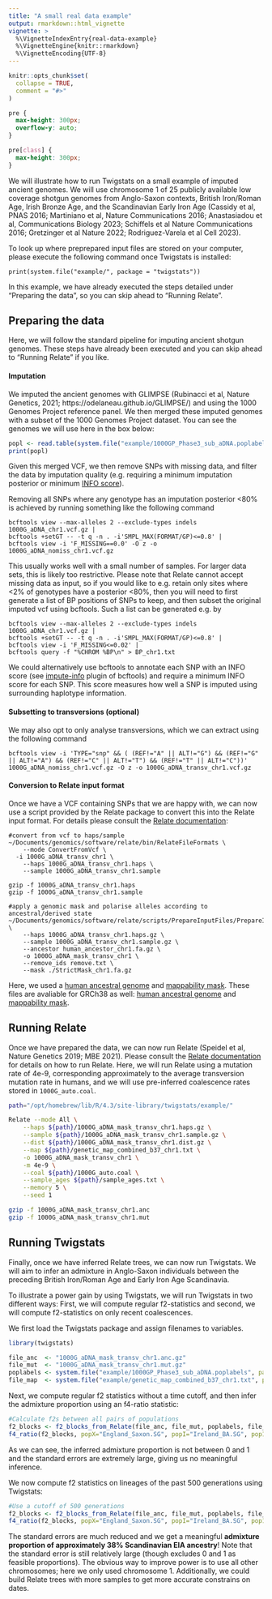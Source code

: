 ```yaml
---
title: "A small real data example"
output: rmarkdown::html_vignette
vignette: >
  %\VignetteIndexEntry{real-data-example}
  %\VignetteEngine{knitr::rmarkdown}
  %\VignetteEncoding{UTF-8}
---
```


```r
knitr::opts_chunk$set(
  collapse = TRUE,
  comment = "#>"
)
```
```css
pre {
  max-height: 300px;
  overflow-y: auto;
}

pre[class] {
  max-height: 300px;
}
```

We will illustrate how to run Twigstats on a small example of imputed ancient genomes.
We will use chromosome 1 of 25 publicly available low coverage shotgun genomes from Anglo-Saxon contexts, British Iron/Roman Age, Irish Bronze Age, and the Scandinavian Early Iron Age (Cassidy et al, PNAS 2016; Martiniano et al, Nature Communications 2016; Anastasiadou et al, Communications Biology 2023; Schiffels et al Nature Communications 2016; Gretzinger et al Nature 2022; Rodriguez-Varela et al Cell 2023). 

To look up where preprepared input files are stored on your computer, please execute the following command once Twigstats is installed:
```
print(system.file("example/", package = "twigstats"))
```
In this example, we have already executed the steps detailed under "Preparing the data", so you can skip ahead to "Running Relate".

## Preparing the data

Here, we will follow the standard pipeline for imputing ancient shotgun genomes. These steps have already been executed and you can skip ahead to "Running Relate" if you like. 

#### Imputation

We imputed the ancient genomes with GLIMPSE (Rubinacci et al, Nature Genetics, 2021; https://odelaneau.github.io/GLIMPSE/) and using the 1000 Genomes Project reference panel. We then merged these imputed genomes with a subset of the 1000 Genomes Project dataset. You can see the genomes we will use here in the box below:

```r
popl <- read.table(system.file("example/1000GP_Phase3_sub_aDNA.poplabels", package = "twigstats"), header = T)
print(popl)
```

Given this merged VCF, we then remove SNPs with missing data, and filter the data by imputation quality (e.g. requiring a minimum imputation posterior or minimum [INFO score](https://static-content.springer.com/esm/art%3A10.1038%2Fnrg2796/MediaObjects/41576_2010_BFnrg2796_MOESM3_ESM.pdf)).

Removing all SNPs where any genotype has an imputation posterior <80% is achieved by running something like the following command
```  
bcftools view --max-alleles 2 --exclude-types indels 1000G_aDNA_chr1.vcf.gz | 
bcftools +setGT -- -t q -n . -i'SMPL_MAX(FORMAT/GP)<=0.8' | 
bcftools view -i 'F_MISSING==0.0' -O z -o 1000G_aDNA_nomiss_chr1.vcf.gz
```
This usually works well with a small number of samples. For larger data sets, this is likely too restrictive. Please note that Relate cannot accept missing data as input, so if you would like to e.g. retain only sites where <2% of genotypes have a posterior <80%, then you will need to first generate a list of BP positions of SNPs to keep, and then subset the original imputed vcf using bcftools. Such a list can be generated e.g. by
```
bcftools view --max-alleles 2 --exclude-types indels 1000G_aDNA_chr1.vcf.gz | 
bcftools +setGT -- -t q -n . -i'SMPL_MAX(FORMAT/GP)<=0.8' | 
bcftools view -i 'F_MISSING<=0.02' | 
bcftools query -f "%CHROM %BP\n" > BP_chr1.txt
```
We could alternatively use bcftools to annotate each SNP with an INFO score (see [impute-info](https://samtools.github.io/bcftools/howtos/plugins.html) plugin of bcftools) and require a minimum INFO score for each SNP. This score measures how well a SNP is imputed using surrounding haplotype information. 

#### Subsetting to transversions (optional)

We may also opt to only analyse transversions, which we can extract using the following command
```
bcftools view -i 'TYPE="snp" && ( (REF!="A" || ALT!="G") && (REF!="G" || ALT!="A") && (REF!="C" || ALT!="T") && (REF!="T" || ALT!="C"))' 1000G_aDNA_nomiss_chr1.vcf.gz -O z -o 1000G_aDNA_transv_chr1.vcf.gz
```

#### Conversion to Relate input format

Once we have a VCF containing SNPs that we are happy with, we can now use a script provided by the Relate package to convert this into the Relate input format. For details please consult the [Relate documentation](https://myersgroup.github.io/relate/):
```
#convert from vcf to haps/sample
~/Documents/genomics/software/relate/bin/RelateFileFormats \
    --mode ConvertFromVcf \
  -i 1000G_aDNA_transv_chr1 \
	--haps 1000G_aDNA_transv_chr1.haps \
	--sample 1000G_aDNA_transv_chr1.sample

gzip -f 1000G_aDNA_transv_chr1.haps
gzip -f 1000G_aDNA_transv_chr1.sample

#apply a genomic mask and polarise alleles according to ancestral/derived state
~/Documents/genomics/software/relate/scripts/PrepareInputFiles/PrepareInputFiles.sh \
    --haps 1000G_aDNA_transv_chr1.haps.gz \
	--sample 1000G_aDNA_transv_chr1.sample.gz \
	--ancestor human_ancestor_chr1.fa.gz \
	-o 1000G_aDNA_mask_transv_chr1 \
	--remove_ids remove.txt \
	--mask ./StrictMask_chr1.fa.gz
```
Here, we used a [human ancestral genome](https://ftp.1000genomes.ebi.ac.uk/vol1/ftp/phase1/analysis_results/supporting/ancestral_alignments/) and [mappability mask](https://ftp.1000genomes.ebi.ac.uk/vol1/ftp/release/20130502/supporting/accessible_genome_masks/). These files are avaliable for GRCh38 as well: [human ancestral genome](https://ftp.ensembl.org/pub/release-86/fasta/ancestral_alleles/) and [mappability mask](https://ftp.1000genomes.ebi.ac.uk/vol1/ftp/data_collections/1000_genomes_project/working/20160622_genome_mask_GRCh38/).


## Running Relate

Once we have prepared the data, we can now run Relate (Speidel et al, Nature Genetics 2019; MBE 2021). Please consult the [Relate documentation](https://myersgroup.github.io/relate/) for details on how to run Relate. Here, we will run Relate using a mutation rate of 4e-9, corresponding approximately to the average transversion mutation rate in humans, and we will use pre-inferred coalescence rates stored in ```1000G_auto.coal```.

```bash
path="/opt/homebrew/lib/R/4.3/site-library/twigstats/example/"

Relate --mode All \
    --haps ${path}/1000G_aDNA_mask_transv_chr1.haps.gz \
	--sample ${path}/1000G_aDNA_mask_transv_chr1.sample.gz \
	--dist ${path}/1000G_aDNA_mask_transv_chr1.dist.gz \
	--map ${path}/genetic_map_combined_b37_chr1.txt \
	-o 1000G_aDNA_mask_transv_chr1 \
	-m 4e-9 \
	--coal ${path}/1000G_auto.coal \
	--sample_ages ${path}/sample_ages.txt \
	--memory 5 \
	--seed 1

gzip -f 1000G_aDNA_mask_transv_chr1.anc
gzip -f 1000G_aDNA_mask_transv_chr1.mut
```

## Running Twigstats

Finally, once we have inferred Relate trees, we can now run Twigstats. 
We will aim to infer an admixture in Anglo-Saxon individuals between the preceding British Iron/Roman Age and Early Iron Age Scandinavia.

To illustrate a power gain by using Twigstats, we will run Twigstats in two different ways: First, we will compute regular f2-statistics and second, we will compute f2-statistics on only recent coalescences.

We first load the Twigstats package and assign filenames to variables.
```r
library(twigstats)

file_anc  <- "1000G_aDNA_mask_transv_chr1.anc.gz"
file_mut  <- "1000G_aDNA_mask_transv_chr1.mut.gz"
poplabels <- system.file("example/1000GP_Phase3_sub_aDNA.poplabels", package = "twigstats")
file_map  <- system.file("example/genetic_map_combined_b37_chr1.txt", package = "twigstats")
```

Next, we compute regular f2 statistics without a time cutoff, and then infer the admixture proportion using an f4-ratio statistic:
```r
#Calculate f2s between all pairs of populations
f2_blocks <- f2_blocks_from_Relate(file_anc, file_mut, poplabels, file_map, use_muts = T)
f4_ratio(f2_blocks, popX="England_Saxon.SG", popI="Ireland_BA.SG", pop1="Britain.IronRoman.SG", pop2="Scandinavian_Peninsula_EIA(I).SG", popO="YRI")
```
As we can see, the inferred admixture proportion is not between 0 and 1 and the standard errors are extremely large, giving us no meaningful inference.

We now compute f2 statistics on lineages of the past 500 generations using Twigstats:
```r
#Use a cutoff of 500 generations
f2_blocks <- f2_blocks_from_Relate(file_anc, file_mut, poplabels, file_map, t = 500)
f4_ratio(f2_blocks, popX="England_Saxon.SG", popI="Ireland_BA.SG", pop1="Britain.IronRoman.SG", pop2="Scandinavian_Peninsula_EIA(I).SG", popO="YRI")
```
The standard errors are much reduced and we get a meaningful <b>admixture proportion of approximately 38% Scandinavian EIA ancestry</b>! Note that the standard error is still relatively large (though excludes 0 and 1 as feasible proportions). The obvious way to improve power is to use all other chromosomes; here we only used chromosome 1. Additionally, we could build Relate trees with more samples to get more accurate constrains on dates.

